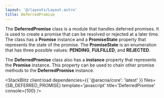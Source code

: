 ```yaml
---
layout: '@/layouts/Layout.astro'
title: DeferredPromise
---
```



The **DeferredPromise** class is a module that handles deferred promises. It is used to create a promise that can be resolved or rejected at a later time. The class has a **Promise** instance and a **PromiseState** property that represents the state of the promise. The **PromiseState** is an enumeration that has three possible values: **PENDING**, **FULFILLED**, and **REJECTED**.

The **DeferredPromise** class also has a **instance** property that represents the **Promise** instance. This property can be used to chain other promise methods to the **DeferredPromise** instance.

<StackBlitz
  client:load
  dependencies={{ '@aracna/core': 'latest' }}
  files={SB_DEFERRED_PROMISE}
  template='javascript'
  title='DeferredPromise'
  console={100}
/>
